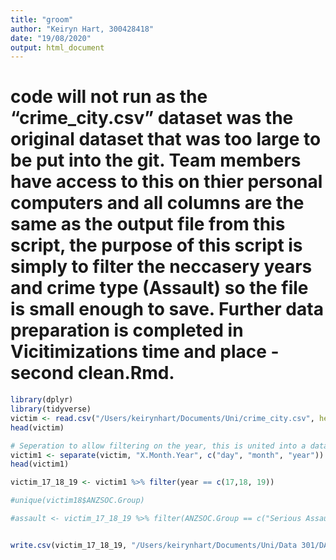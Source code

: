 ```yaml
---
title: "groom"
author: "Keiryn Hart, 300428418"
date: "19/08/2020"
output: html_document
---
```


# code will not run as the "crime_city.csv" dataset was the original dataset that was too large to be put into the git. Team members have access to this on thier personal computers and all columns are the same as the output file from this script, the purpose of this script is simply to filter the neccasery years and crime type (Assault) so the file is small enough to save. Further data preparation is completed in Vicitimizations time and place - second clean.Rmd.
```r
library(dplyr)
library(tidyverse)
victim <- read.csv("/Users/keirynhart/Documents/Uni/crime_city.csv", header = TRUE)
head(victim)
```


```r
# Seperation to allow filtering on the year, this is united into a data again in the second clean.
victim1 <- separate(victim, "X.Month.Year", c("day", "month", "year"))
head(victim1)

victim_17_18_19 <- victim1 %>% filter(year == c(17,18, 19))

#unique(victim18$ANZSOC.Group)

#assault <- victim_17_18_19 %>% filter(ANZSOC.Group == c("Serious Assault Not Resulting in Injury", "Non-Aggravated Sexual Assault", "Serious Assault Resulting in Injury", "Common Assault", "Aggravated Sexual Assault"))


write.csv(victim_17_18_19, "/Users/keirynhart/Documents/Uni/Data 301/DATA301-Group-Project/Data/Victimizations_time_and_place (partly filtered).csv")
```


